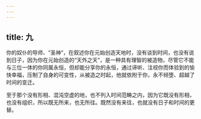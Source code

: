 ```yaml
---
---
---
```

title: 九
---

你的奴仆的导师、“圣神”，在叙述你在元始创造天地时，没有谈到时间，也没有说到日子，因为你在元始创造的“天外之天”，是一种具有理智的被造物，尽管它不能与三位一体的你同属永恒，但却能分享你的永恒，通过谛听、注视你而体验到的愉快幸福，压制了自身的可变性，从被造之时起，他就依附于你，永不倾堕、超越了时间的变迁。

至于那个没有形相、混沌空虚的地，也不列入时间范畴之内，因为它既没有形相，也没有组织，所以既无所来，也无所往。既然没有来往，也就没有日子和时间的更替。
